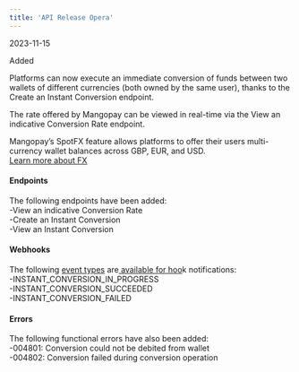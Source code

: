 ```yaml
---  
title: 'API Release Opera'  
---  
```

<span class="date">2023-11-15</span>  
  
  
<div class="pill pill-green">Added</div>  
  

Platforms can now execute an immediate conversion of funds between two wallets of different currencies (both owned by the same user), thanks to the Create an Instant Conversion endpoint.   

The rate offered by Mangopay can be viewed in real-time via the View an indicative Conversion Rate endpoint.   

Mangopay’s SpotFX feature allows platforms to offer their users multi-currency wallet balances across GBP, EUR, and USD.   
<a href="#" class="btn Secondary normal">Learn more about FX</a>  

#### Endpoints  

The following endpoints have been added:   
-View an indicative Conversion Rate  
-Create an Instant Conversion  
-View an Instant Conversion  

#### Webhooks  

The following <a href="">event types</a> are<a href=""> available for hoo</a>k notifications:  
-INSTANT_CONVERSION_IN_PROGRESS  
-INSTANT_CONVERSION_SUCCEEDED  
-INSTANT_CONVERSION_FAILED  

#### Errors  

The following functional errors have also been added:  
-004801: Conversion could not be debited from wallet  
-004802: Conversion failed during conversion operation